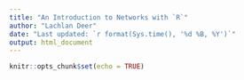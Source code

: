```yaml
---
title: "An Introduction to Networks with `R`"
author: "Lachlan Deer"
date: "Last updated: `r format(Sys.time(), '%d %B, %Y')`"
output: html_document
---
```


```r
knitr::opts_chunk$set(echo = TRUE)
```

